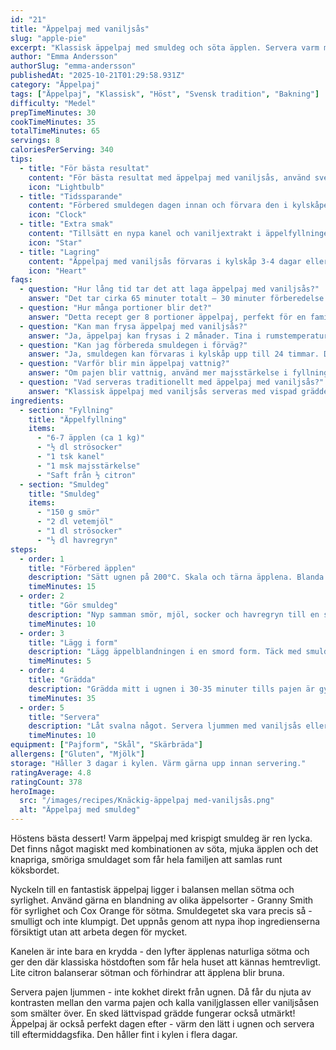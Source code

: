 ```yaml
---
id: "21"
title: "Äppelpaj med vaniljsås"
slug: "apple-pie"
excerpt: "Klassisk äppelpaj med smuldeg och söta äpplen. Servera varm med vaniljsås eller glass!"
author: "Emma Andersson"
authorSlug: "emma-andersson"
publishedAt: "2025-10-21T01:29:58.931Z"
category: "Äppelpaj"
tags: ["Äppelpaj", "Klassisk", "Höst", "Svensk tradition", "Bakning"]
difficulty: "Medel"
prepTimeMinutes: 30
cookTimeMinutes: 35
totalTimeMinutes: 65
servings: 8
caloriesPerServing: 340
tips:
  - title: "För bästa resultat"
    content: "För bästa resultat med äppelpaj med vaniljsås, använd svenska äpplen som Aroma eller Ingrid Marie. De ger en perfekt balans mellan sötma och syra som framhäver pajens klassiska smak som hela familjen älskar."
    icon: "Lightbulb"
  - title: "Tidssparande"
    content: "Förbered smuldegen dagen innan och förvara den i kylskåpet. Då går bakningen snabbt och enkelt när det är dags att grädda pajen och ge familjen en underbar fika."
    icon: "Clock"
  - title: "Extra smak"
    content: "Tillsätt en nypa kanel och vaniljextrakt i äppelfyllningen för mer aromatisk äppelpaj som smakar som mormor gjorde. Servera med vispad grädde eller vaniljsås för en lyxig touch."
    icon: "Star"
  - title: "Lagring"
    content: "Äppelpaj med vaniljsås förvaras i kylskåp 3-4 dagar eller frysas i 2 månader. Tina i rumstemperatur och värm i ugn för att återfå den perfekta konsistensen."
    icon: "Heart"
faqs:
  - question: "Hur lång tid tar det att laga äppelpaj med vaniljsås?"
    answer: "Det tar cirka 65 minuter totalt – 30 minuter förberedelse och 35 minuter bakning. Perfekt för en klassisk svensk fika som hela familjen älskar!"
  - question: "Hur många portioner blir det?"
    answer: "Detta recept ger 8 portioner äppelpaj, perfekt för en familj eller när du har gäster över. Servera med vaniljsås för en lyxig touch."
  - question: "Kan man frysa äppelpaj med vaniljsås?"
    answer: "Ja, äppelpaj kan frysas i 2 månader. Tina i rumstemperatur och värm i ugn för att återfå den perfekta konsistensen och den underbara smaken."
  - question: "Kan jag förbereda smuldegen i förväg?"
    answer: "Ja, smuldegen kan förvaras i kylskåp upp till 24 timmar. Då går bakningen snabbt och enkelt när det är dags att grädda pajen."
  - question: "Varför blir min äppelpaj vattnig?"
    answer: "Om pajen blir vattnig, använd mer majsstärkelse i fyllningen. Detta gör att vätskan bindes bättre och ger en perfekt konsistens."
  - question: "Vad serveras traditionellt med äppelpaj med vaniljsås?"
    answer: "Klassisk äppelpaj med vaniljsås serveras med vispad grädde eller vaniljsås. En svensk favorit som alla älskar och som ger familjen en underbar fikastund!"
ingredients:
  - section: "Fyllning"
    title: "Äppelfyllning"
    items:
      - "6-7 äpplen (ca 1 kg)"
      - "½ dl strösocker"
      - "1 tsk kanel"
      - "1 msk majsstärkelse"
      - "Saft från ½ citron"
  - section: "Smuldeg"
    title: "Smuldeg"
    items:
      - "150 g smör"
      - "2 dl vetemjöl"
      - "1 dl strösocker"
      - "½ dl havregryn"
steps:
  - order: 1
    title: "Förbered äpplen"
    description: "Sätt ugnen på 200°C. Skala och tärna äpplena. Blanda med socker, kanel, majsstärkelse och citronsaft."
    timeMinutes: 15
  - order: 2
    title: "Gör smuldeg"
    description: "Nyp samman smör, mjöl, socker och havregryn till en smulig deg."
    timeMinutes: 10
  - order: 3
    title: "Lägg i form"
    description: "Lägg äppelblandningen i en smord form. Täck med smuldegen."
    timeMinutes: 5
  - order: 4
    title: "Grädda"
    description: "Grädda mitt i ugnen i 30-35 minuter tills pajen är gyllene."
    timeMinutes: 35
  - order: 5
    title: "Servera"
    description: "Låt svalna något. Servera ljummen med vaniljsås eller glass."
    timeMinutes: 10
equipment: ["Pajform", "Skål", "Skärbräda"]
allergens: ["Gluten", "Mjölk"]
storage: "Håller 3 dagar i kylen. Värm gärna upp innan servering."
ratingAverage: 4.8
ratingCount: 378
heroImage:
  src: "/images/recipes/Knäckig-äppelpaj med-vaniljsås.png"
  alt: "Äppelpaj med smuldeg"
---
```


Höstens bästa dessert! Varm äppelpaj med krispigt smuldeg är ren lycka. Det finns något magiskt med kombinationen av söta, mjuka äpplen och det knapriga, smöriga smuldaget som får hela familjen att samlas runt köksbordet.

Nyckeln till en fantastisk äppelpaj ligger i balansen mellan sötma och syrlighet. Använd gärna en blandning av olika äppelsorter - Granny Smith för syrlighet och Cox Orange för sötma. Smuldegetet ska vara precis så - smulligt och inte klumpigt. Det uppnås genom att nypa ihop ingredienserna försiktigt utan att arbeta degen för mycket.

Kanelen är inte bara en krydda - den lyfter äpplenas naturliga sötma och ger den där klassiska höstdoften som får hela huset att kännas hemtrevligt. Lite citron balanserar sötman och förhindrar att äpplena blir bruna.

Servera pajen ljummen - inte kokhet direkt från ugnen. Då får du njuta av kontrasten mellan den varma pajen och kalla vaniljglassen eller vaniljsåsen som smälter över. En sked lättvispad grädde fungerar också utmärkt! Äppelpaj är också perfekt dagen efter - värm den lätt i ugnen och servera till eftermiddagsfika. Den håller fint i kylen i flera dagar.

